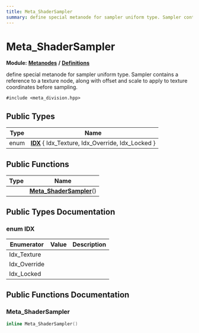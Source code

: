 ```yaml
---
title: Meta_ShaderSampler
summary: define special metanode for sampler uniform type. Sampler contains a reference to a texture node, along with offset and scale to apply to texture coordinates before sampling. 
---
```


# Meta_ShaderSampler

**Module:** **[Metanodes](../../modules/metanodes/index.mdx)** **/** **[Definitions](../../modules/metanodes/definitions.mdx)**

define special metanode for sampler uniform type. Sampler contains a reference to a texture node, along with offset and scale to apply to texture coordinates before sampling. 

`#include <meta_division.hpp>`

## Public Types

| Type           | Name           |
| -------------- | -------------- |
| enum| **[IDX](#enum-idx)** \{ Idx_Texture, Idx_Override, Idx_Locked \} |

## Public Functions

| Type           | Name           |
| -------------- | -------------- |
| | **[Meta_ShaderSampler](#meta_shadersampler-1)**() |

## Public Types Documentation

### enum IDX

| Enumerator | Value | Description |
| ---------- | ----- | ----------- |
| Idx_Texture | |   |
| Idx_Override | |   |
| Idx_Locked | |   |

## Public Functions Documentation

### Meta_ShaderSampler

```cpp
inline Meta_ShaderSampler()
```
